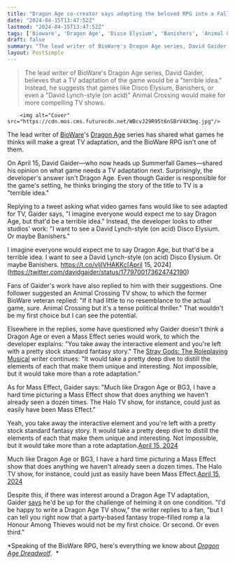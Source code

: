 ```yaml
---
title: "Dragon Age co-creator says adapting the beloved RPG into a Fallout-style TV show would be a 'terrible idea'"
date: "2024-04-15T13:47:52Z"
lastmod: "2024-04-15T13:47:52Z"
tags: ['Bioware', 'Dragon Age', 'Disco Elysium', 'Banishers', 'Animal Crossing', 'Stray Gods: The Roleplaying Musical', 'Mass Effect', 'Halo', 'Dragon Age Dreadwolf']
draft: false
summary: "The lead writer of BioWare's Dragon Age series, David Gaider, believes that a TV adaptation of the game would be a 'terrible idea.' Instead, he suggests that games like Disco Elysium, Banishers, or even a 'David Lynch-style (on acid)' Animal Crossing would make for more compelling TV shows."
layout: PostSimple
---
```

> The lead writer of BioWare's Dragon Age series, David Gaider, believes that a TV adaptation of the game would be a "terrible idea." Instead, he suggests that games like Disco Elysium, Banishers, or even a "David Lynch-style (on acid)" Animal Crossing would make for more compelling TV shows.


        <img alt="Cover" src="https://cdn.mos.cms.futurecdn.net/WBcvJ29R95t6nSBrV4X3mg.jpg"/>
        
The lead writer of [BioWare](https://www.gamesradar.com/uk/tag/bioware/)'s [Dragon Age](https://www.gamesradar.com/uk/tag/dragon-age/) series has shared what games he thinks will make a great TV adaptation, and the BioWare RPG isn't one of them.

On April 15, David Gaider—who now heads up Summerfall Games—shared his opinion on what game needs a TV adaptation next. Surprisingly, the developer's answer isn't Dragon Age. Even though Gaider is responsible for the game's setting, he thinks bringing the story of the title to TV is a "terrible idea." 

Replying to a tweet asking what video games fans would like to see adapted for TV, Gaider says, "I imagine everyone would expect me to say Dragon Age, but that'd be a terrible idea." Instead, the developer looks to other studios' work: "I want to see a David Lynch-style (on acid) Disco Elysium. Or maybe Banishers."

I imagine everyone would expect me to say Dragon Age, but that'd be a terrible idea. I want to see a David Lynch-style (on acid) Disco Elysium. Or maybe Banishers. https://t.co/vljIVHAKKc[April 15, 2024](https://twitter.com/davidgaider/status/1779700173624742190)

Fans of Gaider's work have also replied to him with their suggestions. One follower suggested an Animal Crossing TV show, to which the former BioWare veteran replied: "If it had little to no resemblance to the actual game, sure. Animal Crossing but it's a tense political thriller." That wouldn't be my first choice but I can see the potential.

Elsewhere in the replies, some have questioned why Gaider doesn't think a Dragon Age or even a Mass Effect series would work, to which the developer explains: "You take away the interactive element and you're left with a pretty stock standard fantasy story." The [<u>Stray Gods: The Roleplaying Musical</u>](https://www.gamesradar.com/stray-gods-the-roleplaying-musical-review/) writer continues: "It would take a pretty deep dive to distill the elements of each that make them unique and interesting. Not impossible, but it would take more than a rote adaptation."

As for Mass Effect, Gaider says: "Much like Dragon Age or BG3, I have a hard time picturing a Mass Effect show that does anything we haven't already seen a dozen times. The Halo TV show, for instance, could just as easily have been Mass Effect."

Yeah, you take away the interactive element and you're left with a pretty stock standard fantasy story. It would take a pretty deep dive to distill the elements of each that make them unique and interesting. Not impossible, but it would take more than a rote adaptation.[April 15, 2024](https://twitter.com/davidgaider/status/1779717541931454612)

Much like Dragon Age or BG3, I have a hard time picturing a Mass Effect show that does anything we haven't already seen a dozen times. The Halo TV show, for instance, could just as easily have been Mass Effect.[April 15, 2024](https://twitter.com/davidgaider/status/1779710168655450269)

Despite this, if there was interest around a Dragon Age TV adaptation, Gaider [says](https://x.com/davidgaider/status/1779705407164002353) he'd be up for the challenge of helming it on one condition. "I'd be happy to write a Dragon Age TV show," the writer replies to a fan, "but I can tell you right now that a party-based fantasy trope-filled romp a la Honour Among Thieves would not be my first choice. Or second. Or even third."

*Speaking of the BioWare RPG, here's everything we know about *[<u><em>Dragon Age Dreadwolf</em></u>](https://www.gamesradar.com/dragon-age-4-confirmed-release-date-solas-wishlist-news/)*.  * 
        